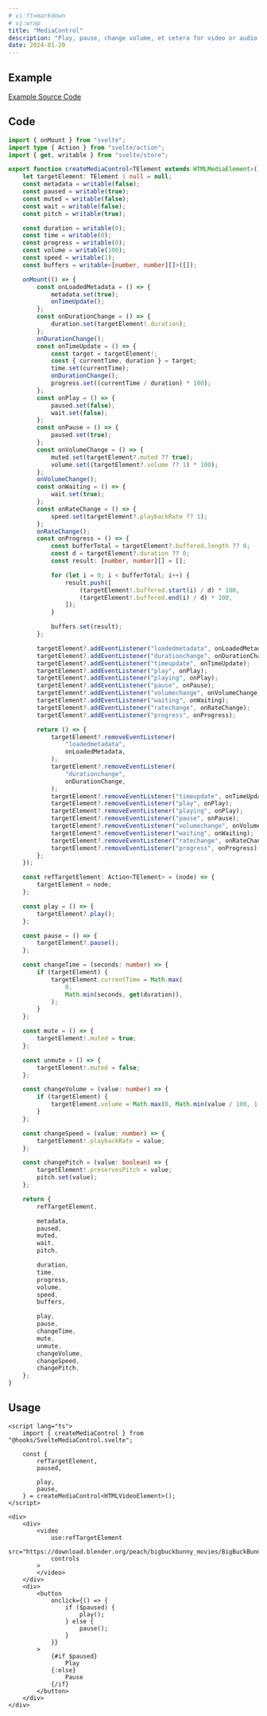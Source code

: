 ```yaml
---
# vi:ft=markdown
# vi:wrap
title: "MediaControl"
description: "Play, pause, change volume, et cetera for video or audio element."
date: 2024-01-20
---
```



## Example

<MediaControl client:load />

<div class="mb-4 text-blue-400 text-center text-sm underline">
	<a href="https://github.com/anasrar/sheera/blob/main/src/examples/MediaControl.svelte">
		Example Source Code
	</a>
</div>

## Code

```typescript
import { onMount } from "svelte";
import type { Action } from "svelte/action";
import { get, writable } from "svelte/store";

export function createMediaControl<TElement extends HTMLMediaElement>() {
	let targetElement: TElement | null = null;
	const metadata = writable(false);
	const paused = writable(true);
	const muted = writable(false);
	const wait = writable(false);
	const pitch = writable(true);

	const duration = writable(0);
	const time = writable(0);
	const progress = writable(0);
	const volume = writable(100);
	const speed = writable(1);
	const buffers = writable<[number, number][]>([]);

	onMount(() => {
		const onLoadedMetadata = () => {
			metadata.set(true);
			onTimeUpdate();
		};
		const onDurationChange = () => {
			duration.set(targetElement!.duration);
		};
		onDurationChange();
		const onTimeUpdate = () => {
			const target = targetElement!;
			const { currentTime, duration } = target;
			time.set(currentTime);
			onDurationChange();
			progress.set((currentTime / duration) * 100);
		};
		const onPlay = () => {
			paused.set(false);
			wait.set(false);
		};
		const onPause = () => {
			paused.set(true);
		};
		const onVolumeChange = () => {
			muted.set(targetElement?.muted ?? true);
			volume.set((targetElement?.volume ?? 1) * 100);
		};
		onVolumeChange();
		const onWaiting = () => {
			wait.set(true);
		};
		const onRateChange = () => {
			speed.set(targetElement?.playbackRate ?? 1);
		};
		onRateChange();
		const onProgress = () => {
			const bufferTotal = targetElement?.buffered.length ?? 0;
			const d = targetElement?.duration ?? 0;
			const result: [number, number][] = [];

			for (let i = 0; i < bufferTotal; i++) {
				result.push([
					(targetElement!.buffered.start(i) / d) * 100,
					(targetElement!.buffered.end(i) / d) * 100,
				]);
			}

			buffers.set(result);
		};

		targetElement?.addEventListener("loadedmetadata", onLoadedMetadata);
		targetElement?.addEventListener("durationchange", onDurationChange);
		targetElement?.addEventListener("timeupdate", onTimeUpdate);
		targetElement?.addEventListener("play", onPlay);
		targetElement?.addEventListener("playing", onPlay);
		targetElement?.addEventListener("pause", onPause);
		targetElement?.addEventListener("volumechange", onVolumeChange);
		targetElement?.addEventListener("waiting", onWaiting);
		targetElement?.addEventListener("ratechange", onRateChange);
		targetElement?.addEventListener("progress", onProgress);

		return () => {
			targetElement?.removeEventListener(
				"loadedmetadata",
				onLoadedMetadata,
			);
			targetElement?.removeEventListener(
				"durationchange",
				onDurationChange,
			);
			targetElement?.removeEventListener("timeupdate", onTimeUpdate);
			targetElement?.removeEventListener("play", onPlay);
			targetElement?.removeEventListener("playing", onPlay);
			targetElement?.removeEventListener("pause", onPause);
			targetElement?.removeEventListener("volumechange", onVolumeChange);
			targetElement?.removeEventListener("waiting", onWaiting);
			targetElement?.removeEventListener("ratechange", onRateChange);
			targetElement?.removeEventListener("progress", onProgress);
		};
	});

	const refTargetElement: Action<TElement> = (node) => {
		targetElement = node;
	};

	const play = () => {
		targetElement?.play();
	};

	const pause = () => {
		targetElement?.pause();
	};

	const changeTime = (seconds: number) => {
		if (targetElement) {
			targetElement.currentTime = Math.max(
				0,
				Math.min(seconds, get(duration)),
			);
		}
	};

	const mute = () => {
		targetElement!.muted = true;
	};

	const unmute = () => {
		targetElement!.muted = false;
	};

	const changeVolume = (value: number) => {
		if (targetElement) {
			targetElement.volume = Math.max(0, Math.min(value / 100, 1));
		}
	};

	const changeSpeed = (value: number) => {
		targetElement!.playbackRate = value;
	};

	const changePitch = (value: boolean) => {
		targetElement!.preservesPitch = value;
		pitch.set(value);
	};

	return {
		refTargetElement,

		metadata,
		paused,
		muted,
		wait,
		pitch,

		duration,
		time,
		progress,
		volume,
		speed,
		buffers,

		play,
		pause,
		changeTime,
		mute,
		unmute,
		changeVolume,
		changeSpeed,
		changePitch,
	};
}
```

## Usage

```svelte
<script lang="ts">
	import { createMediaControl } from "@hooks/SvelteMediaControl.svelte";

	const {
		refTargetElement,
		paused,

		play,
		pause,
	} = createMediaControl<HTMLVideoElement>();
</script>

<div>
	<div>
		<video
			use:refTargetElement
			src="https://download.blender.org/peach/bigbuckbunny_movies/BigBuckBunny_640x360.m4v"
			controls
		>
		</video>
	</div>
	<div>
		<button
			onclick={() => {
				if ($paused) {
					play();
				} else {
					pause();
				}
			}}
		>
			{#if $paused}
				Play
			{:else}
				Pause
			{/if}
		</button>
	</div>
</div>
```
